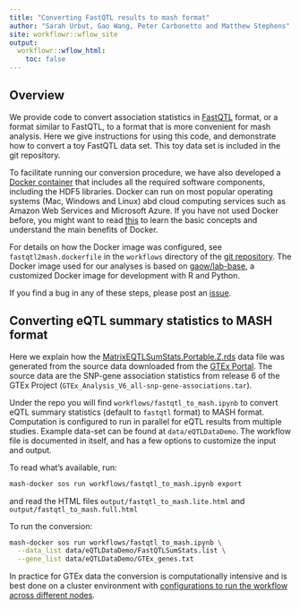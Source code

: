 ```yaml
---
title: "Converting FastQTL results to mash format"
author: "Sarah Urbut, Gao Wang, Peter Carbonetto and Matthew Stephens"
site: workflowr::wflow_site
output:
  workflowr::wflow_html:
    toc: false
---
```


## Overview

We provide code to convert association statistics in
[FastQTL][fastqtl] format, or a format similar to FastQTL, to a format
that is more convenient for mash analysis. Here we give instructions
for using this code, and demonstrate how to convert a toy FastQTL data
set. This toy data set is included in the git repository.

To facilitate running our conversion procedure, we have also developed
a [Docker container](https://hub.docker.com/r/gaow/mash-paper) that
includes all the required software components, including the HDF5
libraries. Docker can run on most popular operating systems (Mac,
Windows and Linux) abd cloud computing services such as Amazon Web
Services and Microsoft Azure. If you have not used Docker before, you
might want to read
[this](https://docs.docker.com/engine/docker-overview) to learn the
basic concepts and understand the main benefits of Docker.

For details on how the Docker image was configured, see
`fastqtl2mash.dockerfile` in the `workflows` directory of the
[git repository][github]. The Docker image used for our analyses is
based on [gaow/lab-base](https://hub.docker.com/r/gaow/lab-base), a
customized Docker image for development with R and Python.

If you find a bug in any of these steps, please post an
[issue][issues].

## Converting eQTL summary statistics to MASH format

Here we explain how the
[MatrixEQTLSumStats.Portable.Z.rds](data/MatrixEQTLSumStats.Portable.Z.rds)
data file was generated from the source data downloaded from the
[GTEx Portal](http://gtexportal.org). The source data are the SNP-gene
association statistics from release 6 of the GTEx Project
(`GTEx_Analysis_V6_all-snp-gene-associations.tar`).

Under the repo you will find `workflows/fastqtl_to_mash.ipynb` to
convert eQTL summary statistics (default to `fastqtl` format) to MASH
format.  Computation is configured to run in parallel for eQTL results
from multiple studies. Example data-set can be found at
`data/eQTLDataDemo`. The workflow file is documented in itself, and
has a few options to customize the input and output.

To read what's available, run:

```bash
mash-docker sos run workflows/fastqtl_to_mash.ipynb export
```

and read the HTML files
`output/fastqtl_to_mash.lite.html` and
`output/fastqtl_to_mash.full.html`

To run the conversion:

```bash
mash-docker sos run workflows/fastqtl_to_mash.ipynb \
  --data_list data/eQTLDataDemo/FastQTLSumStats.list \
  --gene_list data/eQTLDataDemo/GTEx_genes.txt
```

In practice for GTEx data the conversion is computationally intensive
and is best done on a cluster environment with
[configurations to run the workflow across different nodes](https://vatlab.github.io/sos-docs/doc/documentation/Remote_Execution.html).

[github]: https://github.com/stephenslab/gtexresults
[issues]: https://github.com/stephenslab/gtexresults/issues
[fastqtl]: http://fastqtl.sourceforge.net

